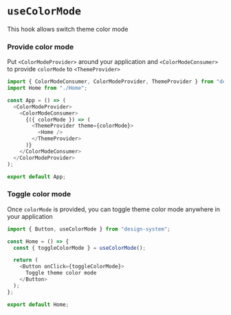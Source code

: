 
<Meta title=" Hooks/useColorMode"/>

# `useColorMode`

This hook allows switch theme color mode

### Provide color mode
Put `<ColorModeProvider>` around your application and `<ColorModeConsumer>` to provide `colorMode` to `<ThemeProvider>`

```typescript jsx
import { ColorModeConsumer, ColorModeProvider, ThemeProvider } from "design-system";
import Home from "./Home";

const App = () => (
  <ColorModeProvider>
    <ColorModeConsumer>
      {({ colorMode }) => (
        <ThemeProvider theme={colorMode}>
          <Home />
        </ThemeProvider>
      )}
    </ColorModeConsumer>
  </ColorModeProvider>
);

export default App;
```

### Toggle color mode
Once `colorMode` is provided, you can toggle theme color mode anywhere in your application

```typescript jsx
import { Button, useColorMode } from "design-system";

const Home = () => {
  const { toggleColorMode } = useColorMode();

  return (
    <Button onClick={toggleColorMode}>
      Toggle theme color mode
    </Button>
  );
};

export default Home;
```